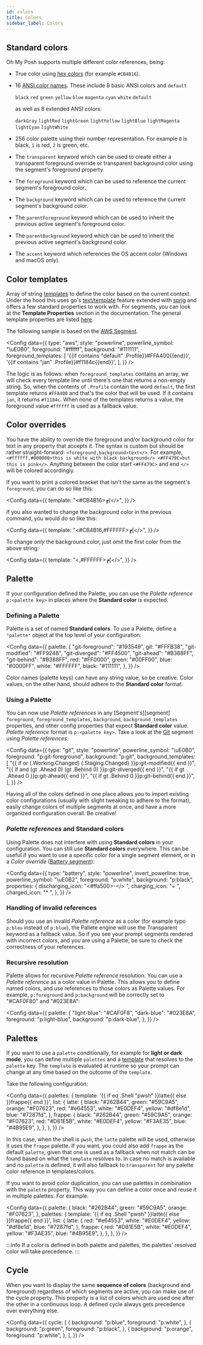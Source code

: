 ```yaml
---
id: colors
title: Colors
sidebar_label: Colors
---
```



## Standard colors

Oh My Posh supports multiple different color references, being:

- True color using [hex colors][hexcolors] (for example `#CB4B16`).
- 16 [ANSI color names][ansicolors].
  These include 8 basic ANSI colors and `default`

  `black` `red` `green` `yellow` `blue` `magenta` `cyan` `white` `default`

  as well as 8 extended ANSI colors:

  `darkGray` `lightRed` `lightGreen` `lightYellow` `lightBlue` `lightMagenta` `lightCyan` `lightWhite`

- 256 color palette using their number representation.
  For example `0` is black, `1` is red, `2` is green, etc.
- The `transparent` keyword which can be used to create either a transparent foreground override
  or transparent background color using the segment's foreground property.
- The `foreground` keyword which can be used to reference the current segment's foreground color.
- The `background` keyword which can be used to reference the current segment's background color.
- The `parentForeground` keyword which can be used to inherit the previous active segment's foreground color.
- The `parentBackground` keyword which can be used to inherit the previous active segment's background color.
- The `accent` keyword which references the OS accent color (Windows and macOS only).

## Color templates

Array of string [templates][templates] to define the color based on the current context.
Under the hood this uses go's [text/template][go-text-template] feature extended with [sprig][sprig] and
offers a few standard properties to work with. For segments, you can look at the **Template Properties**
section in the documentation. The general template properties are listed [here][template-properties].

The following sample is based on the [AWS Segment][aws].

<Config
  data={{
    type: "aws",
    style: "powerline",
    powerline_symbol: "\uE0B0",
    foreground: "#ffffff",
    background: "#111111",
    foreground_templates: [
      '{{if contains "default" .Profile}}#FFA400{{end}}',
      '{{if contains "jan" .Profile}}#f1184c{{end}}',
    ],
  }}
/>

The logic is as follows: when `foreground_templates` contains an array, we will check every template line until there's
one that returns a non-empty string. So, when the contents of `.Profile` contain the word `default`, the first template
returns `#FFA400` and that's the color that will be used. If it contains `jan`, it returns `#f1184c`. When none of the
templates returns a value, the foreground value `#ffffff` is used as a fallback value.

## Color overrides

You have the ability to override the foreground and/or background color for text in any property that accepts it.
The syntax is custom but should be rather straight-forward: `<foreground,background>text</>`. For example,
`<#ffffff,#000000>this is white with black background</> <#FF479C>but this is pink</>`.
Anything between the color start `<#FF479C>` and end `</>` will be colored accordingly.

If you want to print a colored bracket that isn't the same as the segment's `foreground`, you can
do so like this:

<Config
  data={{
    template: "<#CB4B16>┏[</>",
  }}
/>

If you also wanted to change the background color in the previous command, you would do so like this:

<Config
  data={{
    template: "<#CB4B16,#FFFFFF>┏[</>",
  }}
/>

To change _only_ the background color, just omit the first color from the above string:

<Config
  data={{
    template: "<,#FFFFFF>┏[</>",
  }}
/>

## Palette

If your configuration defined the Palette, you can use the _Palette reference_ `p:<palette key>` in places where the
**Standard color** is expected.

### Defining a Palette

Palette is a set of named **Standard colors**. To use a Palette, define a `"palette"` object
at the top level of your configuration:

<Config
  data={{
    palette: {
      "git-foreground": "#193549",
      git: "#FFFB38",
      "git-modified": "#FF9248",
      "git-diverged": "#FF4500",
      "git-ahead": "#B388FF",
      "git-behind": "#B388FF",
      red: "#FF0000",
      green: "#00FF00",
      blue: "#0000FF",
      white: "#FFFFFF",
      black: "#111111",
    },
  }}
/>

Color names (palette keys) can have any string value, so be creative.
Color values, on the other hand, should adhere to the **Standard color** format.

### Using a Palette

You can now use _Palette references_ in any [Segment's][segment] `foreground`, `foreground_templates`,
`background`, `background_templates` properties, and other config properties that expect **Standard color** value.
_Palette reference_ format is `p:<palette key>`. Take a look at the [Git][git] segment using _Palette references_:

<Config
  data={{
    type: "git",
    style: "powerline",
    powerline_symbol: "\uE0B0",
    foreground: "p:git-foreground",
    background: "p:git",
    background_templates: [
      "{{ if or (.Working.Changed) (.Staging.Changed) }}p:git-modified{{ end }}",
      "{{ if and (gt .Ahead 0) (gt .Behind 0) }}p:git-diverged{{ end }}",
      "{{ if gt .Ahead 0 }}p:git-ahead{{ end }}",
      "{{ if gt .Behind 0 }}p:git-behind{{ end }}",
    ],
  }}
/>

Having all of the colors defined in one place allows you to import existing color configurations (usually with slight
tweaking to adhere to the format), easily change colors of multiple segments at once, and have a more
organized configuration overall. Be creative!

### _Palette references_ and **Standard colors**

Using Palette does not interfere with using **Standard colors** in your configuration. You can still use **Standard colors**
everywhere. This can be useful if you want to use a specific color for a single segment element, or in a
_Color override_ ([Battery segment][battery]):

<Config
  data={{
    type: "battery",
    style: "powerline",
    invert_powerline: true,
    powerline_symbol: "\uE0B2",
    foreground: "p:white",
    background: "p:black",
    properties: {
      discharging_icon: "<#ffa500>-</> ",
      charging_icon: "+ ",
      charged_icon: "* ",
    },
  }}
/>

### Handling of invalid references

Should you use an invalid _Palette reference_ as a color (for example typo `p:bleu` instead of `p:blue`),
the Pallete engine will use the Transparent keyword as a fallback value. So if you see your prompt segments
rendered with incorrect colors, and you are using a Palette, be sure to check the correctness of your references.

### Recursive resolution

Palette allows for recursive _Palette reference_ resolution. You can use a _Palette reference_ as a color
value in Palette. This allows you to define named colors, and use references to those colors as Palette values.
For example, `p:foreground` and `p:background` will be correctly set to "#CAF0F80" and "#023E8A":

<Config
  data={{
    palette: {
      "light-blue": "#CAF0F8",
      "dark-blue": "#023E8A",
      foreground: "p:light-blue",
      background: "p:dark-blue",
    },
  }}
/>

## Palettes

If you want to use a `palette` conditionally, for example for **light or dark mode**, you can define multiple
`palettes` and a [template][templates] that resolves to the `palette` key. The `template` is evaluated at
runtime so your prompt can change at any time based on the outcome of the `template`.

Take the following configuration:

<Config
  data={{
    palettes: {
      template: '{{ if eq .Shell "pwsh" }}latte{{ else }}frappe{{ end }}',
      list: {
        latte: {
          black: "#262B44",
          green: "#59C9A5",
          orange: "#F07623",
          red: "#e64553",
          white: "#E0DEF4",
          yellow: "#df8e1d",
          blue: "#7287fd",
        },
        frappe: {
          black: "#262B44",
          green: "#59C9A5",
          orange: "#F07623",
          red: "#D81E5B",
          white: "#E0DEF4",
          yellow: "#F3AE35",
          blue: "#4B95E9",
        },
      },
    },
  }}
/>

In this case, when the shell is `pwsh`, the `latte` palette will be used, otherwise it uses the `frappe` palette. If you want,
you could also add `frappe` as the default `palette`, given that one is used as a fallback when not match can be found based on what
the `template` resolves to. In case no match is available and no `palette` is defined, it will also fallback to `transparent`
for any palette color reference in templates/colors.

If you want to avoid color duplication, you can use palettes in combination with the `palette` property. This way you can define
a color once and reuse it in multiple palettes. For example:

<Config
  data={{
    palette: {
      black: "#262B44",
      green: "#59C9A5",
      orange: "#F07623",
    },
    palettes: {
      template: '{{ if eq .Shell "pwsh" }}latte{{ else }}frappe{{ end }}',
      list: {
        latte: {
          red: "#e64553",
          white: "#E0DEF4",
          yellow: "#df8e1d",
          blue: "#7287fd",
        },
        frappe: {
          red: "#D81E5B",
          white: "#E0DEF4",
          yellow: "#F3AE35",
          blue: "#4B95E9",
        },
      },
    },
  }}
/>

:::info
If a color is defined in both palette and palettes, the palettes' resolved color will take precedence.
:::

## Cycle

When you want to display the same **sequence of colors** (background and foreground) regardless of which segments are active, you can
make use of the cycle property. This property is a list of colors which are used one after the other in a continuous loop. A defined
cycle always gets precedence over everything else.

<Config
  data={{
    cycle: [
      {
        background: "p:blue",
        foreground: "p:white",
      },
      {
        background: "p:green",
        foreground: "p:black",
      },
      {
        background: "p:orange",
        foreground: "p:white",
      },
    ],
  }}
/>

[hexcolors]: https://htmlcolorcodes.com/color-chart/material-design-color-chart/
[ansicolors]: https://htmlcolorcodes.com/color-chart/material-design-color-chart/
[git]: /docs/segments/scm//git
[battery]: /docs/segments/system/battery
[template-properties]: /docs/configuration/templates#global-properties
[aws]: /docs/segments/cloud/aws
[go-text-template]: https://golang.org/pkg/text/template/
[sprig]: https://masterminds.github.io/sprig/
[templates]: templates.mdx
